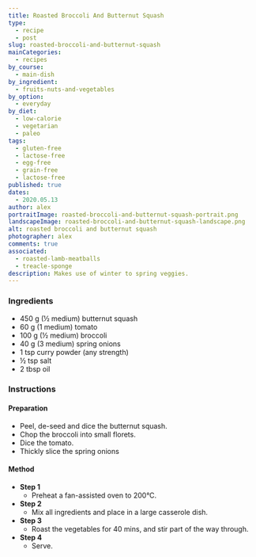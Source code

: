 ```yaml
---
title: Roasted Broccoli And Butternut Squash
type:
  - recipe
  - post
slug: roasted-broccoli-and-butternut-squash
mainCategories:
  - recipes
by_course:
  - main-dish
by_ingredient:
  - fruits-nuts-and-vegetables
by_option:
  - everyday
by_diet:
  - low-calorie
  - vegetarian
  - paleo
tags:
  - gluten-free
  - lactose-free
  - egg-free
  - grain-free
  - lactose-free
published: true
dates:
  - 2020.05.13
author: alex
portraitImage: roasted-broccoli-and-butternut-squash-portrait.png
landscapeImage: roasted-broccoli-and-butternut-squash-landscape.png
alt: roasted broccoli and butternut squash
photographer: alex
comments: true
associated:
  - roasted-lamb-meatballs
  - treacle-sponge
description: Makes use of winter to spring veggies.
---
```


<Ingredients>

### Ingredients

- 450 g (½ medium) butternut squash
- 60 g (1 medium) tomato
- 100 g (½ medium) broccoli
- 40 g (3 medium) spring onions
- 1 tsp curry powder (any strength)
- ½ tsp salt
- 2 tbsp oil

</Ingredients>

<Instructions>

### Instructions

#### Preparation

- Peel, de-seed and dice the butternut squash.
- Chop the broccoli into small florets.
- Dice the tomato.
- Thickly slice the spring onions

#### Method

- **Step 1**
  - Preheat a fan-assisted oven to 200°C.
- **Step 2**
  - Mix all ingredients and place in a large casserole dish.
- **Step 3**
  - Roast the vegetables for 40 mins, and stir part of the way through.
- **Step 4**
  - Serve.

</Instructions>
